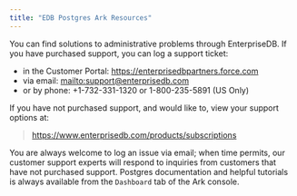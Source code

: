 ```yaml
---
title: "EDB Postgres Ark Resources"
---
```


You can find solutions to administrative problems through EnterpriseDB. If you have purchased support, you can log a support ticket:

  - in the Customer Portal: <https://enterprisedbpartners.force.com>
  - via email: [mailto:support@enterprisedb.com](mailto:support@enterprisedb.com)
  - or by phone: +1-732-331-1320 or 1-800-235-5891 (US Only)

If you have not purchased support, and would like to, view your support options at:

> <https://www.enterprisedb.com/products/subscriptions>

You are always welcome to log an issue via email; when time permits, our customer support experts will respond to inquiries from customers that have not purchased support. Postgres documentation and helpful tutorials is always available from the `Dashboard` tab of the Ark console.
